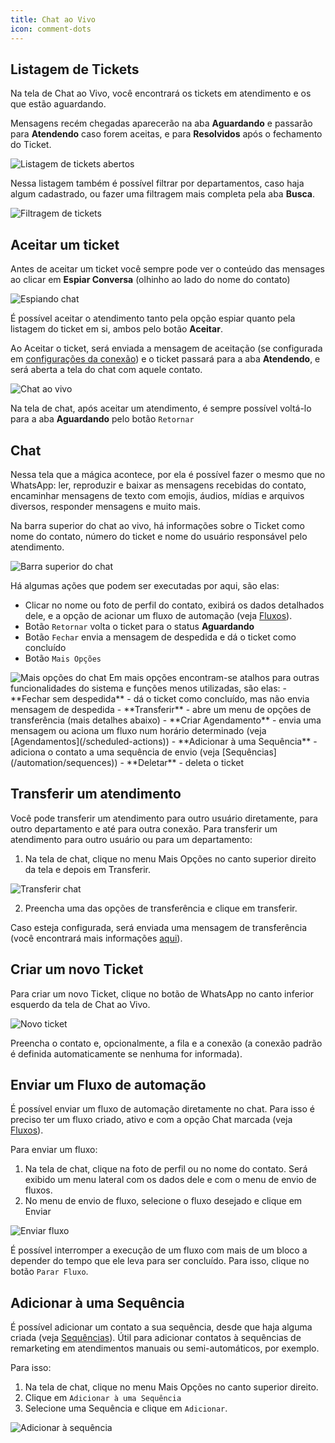 ```yaml
---
title: Chat ao Vivo
icon: comment-dots
---
```


## Listagem de Tickets

Na tela de Chat ao Vivo, você encontrará os tickets em atendimento e os que estão aguardando.

Mensagens recém chegadas aparecerão na aba **Aguardando** e passarão para **Atendendo** caso forem aceitas, e para **Resolvidos** após o fechamento do Ticket.

<Frame>
    <img
        src="/images/customer-service/open-ticket.png"
        alt="Listagem de tickets abertos"
        className="rounded-lg"
    />
</Frame>

Nessa listagem também é possível filtrar por departamentos, caso haja algum cadastrado, ou fazer uma filtragem mais completa pela aba **Busca**.

<Frame>
    <img
        src="/images/customer-service/chat-filter.png"
        alt="Filtragem de tickets"
        className="rounded-lg"
    />
</Frame>

## Aceitar um ticket

Antes de aceitar um ticket você sempre pode ver o conteúdo das mensages ao clicar em **Espiar Conversa** (olhinho ao lado do nome do contato)

<Frame>
    <img
        src="/images/customer-service/spy-chat.png"
        alt="Espiando chat"
        className="rounded-lg"
    />
</Frame>

É possível aceitar o atendimento tanto pela opção espiar quanto pela listagem do ticket em si, ambos pelo botão **Aceitar**.

Ao Aceitar o ticket, será enviada a mensagem de aceitação (se configurada em [configurações da conexão](/definitions/connections#configuracoes-opcionais)) e o ticket passará para a aba **Atendendo**, e será aberta a tela do chat com aquele contato.

<Frame>
    <img
        src="/images/customer-service/live-chat.png"
        alt="Chat ao vivo"
        className="rounded-lg"
    />
</Frame>

<Note>Na tela de chat, após aceitar um atendimento, é sempre possível voltá-lo para a aba **Aguardando** pelo botão `Retornar`</Note>

## Chat

Nessa tela que a mágica acontece, por ela é possível fazer o mesmo que no WhatsApp: ler, reproduzir e baixar as mensagens recebidas do contato, encaminhar mensagens de texto com emojis, áudios, mídias e arquivos diversos, responder mensagens e muito mais.

Na barra superior do chat ao vivo, há informações sobre o Ticket como nome do contato, número do ticket e nome do usuário responsável pelo atendimento.
<Frame>
    <img
        src="/images/customer-service/chat-topbar.png"
        alt="Barra superior do chat"
        className="rounded-lg"
    />
</Frame>

Há algumas ações que podem ser executadas por aqui, são elas:
- Clicar no nome ou foto de perfil do contato, exibirá os dados detalhados dele, e a opção de acionar um fluxo de automação (veja [Fluxos](/automation/introduction)).
- Botão `Retornar` volta o ticket para o status **Aguardando**
- Botão `Fechar` envia a mensagem de despedida e dá o ticket como concluído
- Botão `Mais Opções`

<Frame>
    <img
        src="/images/customer-service/chat-context-menu.png"
        alt="Mais opções do chat"
        className="rounded-lg"
    />

</Frame>
Em mais opções encontram-se atalhos para outras funcionalidades do sistema e funções menos utilizadas, são elas:
- **Fechar sem despedida** - dá o ticket como concluído, mas não envia mensagem de despedida
- **Transferir** - abre um menu de opções de transferência (mais detalhes abaixo)
- **Criar Agendamento** - envia uma mensagem ou aciona um fluxo num horário determinado (veja [Agendamentos](/scheduled-actions))
- **Adicionar à uma Sequência** - adiciona o contato a uma sequência de envio (veja [Sequências](/automation/sequences))
- **Deletar** - deleta o ticket

## Transferir um atendimento

Você pode transferir um atendimento para outro usuário diretamente, para outro departamento e até para outra conexão.
Para transferir um atendimento para outro usuário ou para um departamento:

1. Na tela de chat, clique no menu Mais Opções no canto superior direito da tela e depois em Transferir.

<Frame>
    <img
        src="/images/customer-service/transfer-chat.png"
        alt="Transferir chat"
        className="rounded-lg"
    />
</Frame>

2. Preencha uma das opções de transferência e clique em transferir.

Caso esteja configurada, será enviada uma mensagem de transferência (você encontrará mais informações [aqui](/definitions/connections#configuracoes-opcionais)).

## Criar um novo Ticket

Para criar um novo Ticket, clique no botão de WhatsApp no canto inferior esquerdo da tela de Chat ao Vivo.

<Frame>
    <img
        src="/images/customer-service/new-ticket.png"
        alt="Novo ticket"
        className="rounded-lg"
    />
</Frame>

Preencha o contato e, opcionalmente, a fila e a conexão (a conexão padrão é definida automaticamente se nenhuma for informada).

## Enviar um Fluxo de automação

É possível enviar um fluxo de automação diretamente no chat. Para isso é preciso ter um fluxo criado, ativo e com a opção Chat marcada (veja [Fluxos](/automation/introduction)).

Para enviar um fluxo:

1. Na tela de chat, clique na foto de perfil ou no nome do contato. Será exibido um menu lateral com os dados dele e com o menu de envio de fluxos.
1. No menu de envio de fluxo, selecione o fluxo desejado e clique em Enviar

<Frame>
    <img
        src="/images/customer-service/chat-flow.png"
        alt="Enviar fluxo"
        className="rounded-lg"
    />
</Frame>

É possível interromper a execução de um fluxo com mais de um bloco a depender do tempo que ele leva para ser concluído. Para isso, clique no botão `Parar Fluxo`.

## Adicionar à uma Sequência

É possível adicionar um contato a sua sequência, desde que haja alguma criada (veja [Sequências](/automation/sequences)). Útil para adicionar contatos à sequências de remarketing em atendimentos manuais ou semi-automáticos, por exemplo.

Para isso:

1. Na tela de chat, clique no menu Mais Opções no canto superior direito.
1. Clique em `Adicionar à uma Sequência`
1. Selecione uma Sequência e clique em `Adicionar`.

<Frame>
    <img
        src="/images/customer-service/add-to-sequence.png"
        alt="Adicionar à sequência"
        className="rounded-lg"
    />
</Frame>